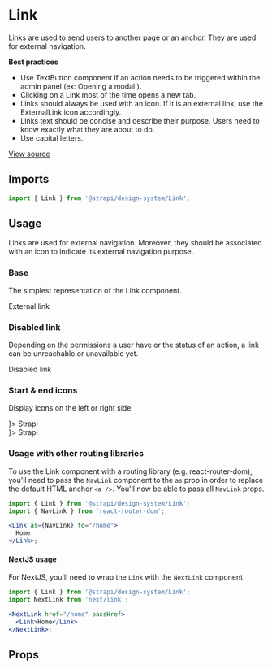 <!--- Link.stories.mdx --->


<Meta title="Design System/Components/Link" component={Link} />

# Link

Links are used to send users to another page or an anchor. They are used for external navigation.

**Best practices**

- Use TextButton component if an action needs to be triggered within the admin panel (ex: Opening a modal ).
- Clicking on a Link most of the time opens a new tab.
- Links should always be used with an icon. If it is an external link, use the ExternalLink icon accordingly.
- Links text should be concise and describe their purpose. Users need to know exactly what they are about to do.
- Use capital letters.

[View source](https://github.com/strapi/design-system/tree/main/packages/strapi-design-system/src/Link)

## Imports

```js
import { Link } from '@strapi/design-system/Link';
```

## Usage

Links are used for external navigation. Moreover, they should be associated with an icon to indicate its external navigation purpose.

### Base

The simplest representation of the Link component.

<Canvas>
  <Story name="base">
    <Stack size={5}>
      <Link href="https://strapi.io/">External link</Link>
    </Stack>
  </Story>
</Canvas>

### Disabled link

Depending on the permissions a user have or the status of an action, a link can be unreachable or unavailable yet.

<Canvas>
  <Story name="disabled">
    <Stack size={5}>
      <Link href="https://strapi.io/" disabled>
        Disabled link
      </Link>
    </Stack>
  </Story>
</Canvas>

### Start & end icons

Display icons on the left or right side.

<Canvas>
  <Story name="icons">
    <Stack size={5}>
      <div>
        <Link href="https://strapi.io/" startIcon={<Strapi />}>
          Strapi
        </Link>
      </div>
      <div>
        <Link href="https://strapi.io/" endIcon={<Strapi />}>
          Strapi
        </Link>
      </div>
    </Stack>
  </Story>
</Canvas>

### Usage with other routing libraries

To use the Link component with a routing library (e.g. react-router-dom), you'll need to pass the `NavLink` component to the `as` prop in order to replace the default HTML anchor `<a />`.
You'll now be able to pass all `NavLink` props.

```jsx
import { Link } from '@strapi/design-system/Link';
import { NavLink } from 'react-router-dom';

<Link as={NavLink} to="/home">
  Home
</Link>;
```

#### NextJS usage

For NextJS, you'll need to wrap the `Link` with the `NextLink` component

```jsx
import { Link } from '@strapi/design-system/Link';
import NextLink from 'next/link';

<NextLink href="/home" passHref>
  <Link>Home</Link>
</NextLink>;
```

## Props

<ArgsTable of={Link} />

